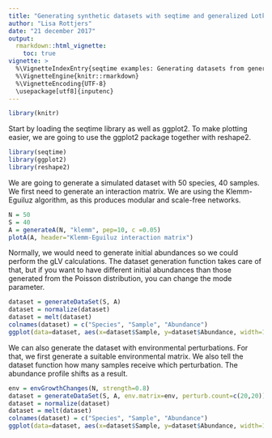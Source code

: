 ```yaml
---
title: "Generating synthetic datasets with seqtime and generalized Lotka-Volterra"
author: "Lisa Rottjers"
date: "21 december 2017"
output: 
  rmarkdown::html_vignette:
    toc: true
vignette: >
  %\VignetteIndexEntry{seqtime examples: Generating datasets from generalized Lotka-Volterra}
  %\VignetteEngine{knitr::rmarkdown}
  %\VignetteEncoding{UTF-8}
  \usepackage[utf8]{inputenc}
---
```


```r
library(knitr)
```

Start by loading the seqtime library as well as ggplot2. To make plotting easier, we are going to use the ggplot2 package together with reshape2.

```r
library(seqtime)
library(ggplot2)
library(reshape2)
```

We are going to generate a simulated dataset with 50 species, 40 samples. We first need to generate an interaction matrix. We are using the Klemm-Eguiluz algorithm, as this produces modular and scale-free networks. 

```r
N = 50
S = 40
A = generateA(N, "klemm", pep=10, c =0.05)
plotA(A, header="Klemm-Eguiluz interaction matrix")
```

Normally, we would need to generate initial abundances so we could perform the gLV calculations. The dataset generation function takes care of that, but if you want to have different initial abundances than those generated from the Poisson distribution, you can change the mode parameter. 

```r
dataset = generateDataSet(S, A)
dataset = normalize(dataset)
dataset = melt(dataset)
colnames(dataset) = c("Species", "Sample", "Abundance")
ggplot(data=dataset, aes(x=dataset$Sample, y=dataset$Abundance, width=1)) + geom_bar(aes(y = dataset$Abundance, x= dataset$Sample, fill=dataset$Species), data=dataset, stat="identity", show.legend=F) + theme(aspect.ratio=.4) + theme_classic()+ ylab("Relative abundance") + xlab("Sample")
```

We can also generate the dataset with environmental perturbations. For that, we first generate a suitable environmental matrix. We also tell the dataset function how many samples receive which perturbation. The abundance profile shifts as a result. 

```r
env = envGrowthChanges(N, strength=0.8)
dataset = generateDataSet(S, A, env.matrix=env, perturb.count=c(20,20))
dataset = normalize(dataset)
dataset = melt(dataset)
colnames(dataset) = c("Species", "Sample", "Abundance")
ggplot(data=dataset, aes(x=dataset$Sample, y=dataset$Abundance, width=1)) + geom_bar(aes(y = dataset$Abundance, x= dataset$Sample, fill=dataset$Species), data=dataset, stat="identity", show.legend=F) + theme(aspect.ratio=.4) + theme_classic()+ ylab("Relative abundance") + xlab("Sample")
```
